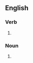 {{also|about faces}}

==English==

===Verb===
{{head|en|verb form}}

# {{en-third-person singular of|about-face}}

===Noun===
{{head|en|noun plural form}}

# {{plural of|about-face|lang=en}}
